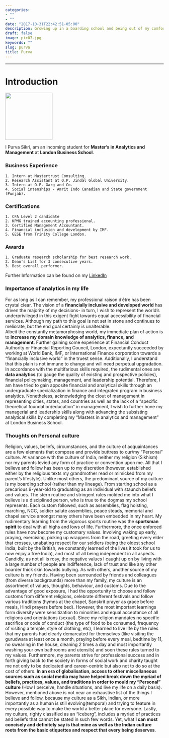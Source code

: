 ```yaml
---
categories:
- ""
- ""
date: "2017-10-31T22:42:51-05:00"
description: Growing up in a boarding school and being out of my comfort zone form the age of eight - I have never been averse to risk.   From trying my hands at engineering to humanities, I found my raison d'etre upon my tryst with finance and statistics. Therefore, in    order to fullfil my personal and professional goals in the field of financial analytics, I have gained rudimentary knowledge in the     field of finanace, statistics, business analytics, and management and wish to practically apply it in my workspace.
draft: false
image: pic07.jpg
keywords: ""
slug: purva
title: Purva
---
```


---

# Introduction

<img src="https://www.interfolio.com/wp-content/uploads/London_Business_School_Logo.png" width="150">  

I Purva Sikri, am an incoming student for **Master's in Analytics and Management** at **London Business School**. 

### Business Experience
    1. Intern at Mastertrust Consulting. 
    2. Research Assistant at O.P. Jindal Global University.
    3. Intern at O.P. Garg and Co.
    4. Social intenships - Amrit Indo Canadian and State government (Punjab). 

### Certifications
    1. CFA Level 2 candidate
    2. KPMG trained accounting professional.
    3. Certified Management Accountant.
    4. Financial inclusion and development by IMF.
    5. GESE from Trinity College London.

### Awards
    1. Graduate research scholarship for best research work.
    2. Dean's List for 3 consecutive years.
    3. Best overall performer.
    
Further Information can be found on my [LinkedIn](https://www.linkedin.com/in/purvasikriconsulting/)


### Importance of analytics in my life 

For as long as I can remember, my professional raison d’être has been crystal clear. The vision of a **financially inclusive and developed world** has driven the majority of my decisions- in turn, I wish to represent the world’s underprivileged in this exigent fight towards equal accessibility of financial services. Although my path to this goal is not set in stone and continues to meliorate, but the end goal certainly is unalterable.  
Albeit the constantly metamorphosing world, my immediate plan of action is to **increase my domain knowledge of analytics, finance, and management**. Further gaining some experience at Financial Conduct Authority or Financial Reporting Council, London, expectantly succeeded by working at World Bank, IMF, or International Finance corporation towards a “financially inclusive world” in the truest sense. Additionally, I understand that this plain is not immune to change and will need perpetual upgradation. 
In accordance with the multifarious skills required, the rudimental ones are **data analytics** (to gauge the quality of existing and prospective policies), financial policymaking, management, and leadership potential. Therefore, I am have tried to gain apposite financial and analytical skills through an undergraduate specialization in finance and integrated program in business analytics. Nonetheless, acknowledging the clout of management in representing cities, states, and countries as well as the lack of a “specific theoretical foundation/education” in management, I wish to further hone my managerial and leadership skills along with advancing the subsisting analytical skills by completing my "Masters in analytics and management" at London Business School. 

### Thoughts on Personal culture 

Religion, values, beliefs, circumstances, and the culture of acquaintances are a few elements that compose and provide buttress to our/my “Personal” culture. At variance with the culture of India, neither my religion (Sikhism) nor my parents levied any form of practice or convention upon me. All that I believe and follow has been up to my discretion (however, established either by the religious texts my grandmother read or mimicked from my parent’s lifestyle).
Unlike most others, the predominant source of my culture is my boarding school (rather than my lineage). From starting school as a precarious 9-year-old to graduating as an individual with staunch beliefs and values. The stern routine and stringent rules molded me into what I believe is a disciplined person, who is true to the dogmas my school represents. Each custom followed, such as assemblies, flag hoisting, marching, NCC, soldier salute assemblies, peace steads, memorial and chapel service amongst many others have been embedded in my heart. My rudimentary learning from the vigorous sports routine was the **sportsman spirit** to deal with all highs and lows of life. Furthermore, the once enforced rules have now become my customary values. Involving waking up early, praying, exercising, picking up wrappers from the road, greeting every elder that crosses, unabating respect for our soldiers (being the oldest school India; built by the British, we constantly learned of the lives it took for us to now enjoy a free India), and most of all being independent in all aspects. Candidly, as not all is rosy, the negative values I caught up on by living with a large number of people are indifference, lack of trust and like any other boarder thick skin towards bullying.
As with others, another source of my culture is my friends. Having been surrounded by friends and colleagues (from diverse backgrounds) more than my family, my culture is an assortment of values, thoughts, behaviour, and customs. Due to the advantage of good exposure, I had the opportunity to choose and follow customs from different religions, celebrate different festivals and follow various traditions (hymns at the chapel, Sanskrit prayer as grace before meals, Hindi prayers before bed). However, the most important learnings form diversity were sensitization to minorities and equal acceptance of all religions and orientations (sexual).
Since my religion mandates no specific sacrifice or code of conduct (the type of food to be consumed, frequency of visiting a temple, style of clothing, etc), I learned to live life by the rules that my parents had clearly demarcated for themselves (like visiting the gurudwara at least once a month, praying before every meal, bedtime by 11, no swearing in the house, cleaning 2 times a day and most importantly washing your own bathrooms and utensils) and soon these rules turned to my values. Furthermore, my parents strive for professional success and in forth giving back to the society in forms of social work and charity taught me not only to be dedicated and career-centric but also not to do so at the cost of others.
**In an era of globalisation, access to other miscellaneous sources such as social media may have helped break down the myriad of beliefs, practices, values, and traditions in order to mould my “Personal” culture** (How I perceive, handle situations, and live my life on a daily basis). However, mentioned above is not near an exhaustive list of the things I believe and follow, because my culture as a Sikh, Indian, or more importantly as a human is still evolving(temporal) and trying to feature in every possible way to make the world a better place for everyone.
Lastly, my culture, righty classified as an “iceberg”, includes a myriad of practices and beliefs that cannot be stated in such few words. Yet, what **I can most concisely and definitely say is that mine as well as the Indian culture roots from the basic etiquettes and respect that every being deserves**.

